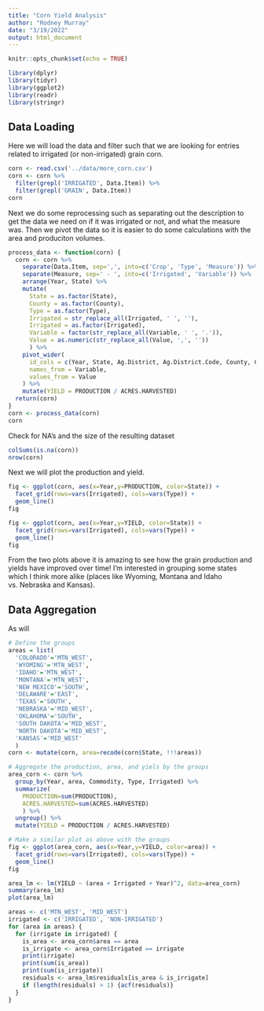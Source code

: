 ```yaml
---
title: "Corn Yield Analysis"
author: "Rodney Murray"
date: "3/19/2022"
output: html_document
---
```


```r
knitr::opts_chunk$set(echo = TRUE)
```

```r
library(dplyr)
library(tidyr)
library(ggplot2)
library(readr)
library(stringr)
```

## Data Loading
Here we will load the data and filter such that we are looking for entries related to irrigated (or non-irrigated) grain corn.
```r
corn <- read.csv('../data/more_corn.csv')
corn <- corn %>%
  filter(grepl('IRRIGATED', Data.Item)) %>% 
  filter(grepl('GRAIN', Data.Item))
corn
```

Next we do some reprocessing such as separating out the description to get the data we need on if it was irrigated or not, and what the measure was. Then we pivot the data so it is easier to do some calculations with the area and produciton volumes.
```r
process_data <- function(corn) {
  corn <- corn %>% 
    separate(Data.Item, sep=',', into=c('Crop', 'Type', 'Measure')) %>% 
    separate(Measure, sep=' - ', into=c('Irrigated', 'Variable')) %>% 
    arrange(Year, State) %>%
    mutate(
      State = as.factor(State),
      County = as.factor(County),
      Type = as.factor(Type),
      Irrigated = str_replace_all(Irrigated, ' ', ''),
      Irrigated = as.factor(Irrigated),
      Variable = factor(str_replace_all(Variable, ' ', '.')),
      Value = as.numeric(str_replace_all(Value, ',', ''))
      ) %>% 
    pivot_wider(
      id_cols = c(Year, State, Ag.District, Ag.District.Code, County, Commodity, Type, Irrigated),
      names_from = Variable,
      values_from = Value
    ) %>% 
    mutate(YIELD = PRODUCTION / ACRES.HARVESTED)
  return(corn)
}
corn <- process_data(corn)
corn
```

Check for NA's and the size of the resulting dataset
```r
colSums(is.na(corn))
nrow(corn)
```

Next we will plot the production and yield. 
```r
fig <- ggplot(corn, aes(x=Year,y=PRODUCTION, color=State)) +
  facet_grid(rows=vars(Irrigated), cols=vars(Type)) +
  geom_line()
fig

fig <- ggplot(corn, aes(x=Year,y=YIELD, color=State)) +
  facet_grid(rows=vars(Irrigated), cols=vars(Type)) +
  geom_line()
fig
```
From the two plots above it is amazing to see how the grain production and yields have improved over time! I'm interested in grouping some states which I think more alike (places like Wyoming, Montana and Idaho vs. Nebraska and Kansas).


## Data Aggregation
As will 
```r
# Define the groups
areas = list(
  'COLORADO'='MTN_WEST', 
  'WYOMING'='MTN_WEST', 
  'IDAHO'='MTN_WEST', 
  'MONTANA'='MTN_WEST', 
  'NEW MEXICO'='SOUTH', 
  'DELAWARE'='EAST', 
  'TEXAS'='SOUTH', 
  'NEBRASKA'='MID_WEST', 
  'OKLAHOMA'='SOUTH', 
  'SOUTH DAKOTA'='MID_WEST', 
  'NORTH DAKOTA'='MID_WEST', 
  'KANSAS'='MID_WEST'
  )
corn <- mutate(corn, area=recode(corn$State, !!!areas))

# Aggregate the production, area, and yiels by the groups
area_corn <- corn %>% 
  group_by(Year, area, Commodity, Type, Irrigated) %>% 
  summarize(
    PRODUCTION=sum(PRODUCTION),
    ACRES.HARVESTED=sum(ACRES.HARVESTED)
    ) %>% 
  ungroup() %>% 
  mutate(YIELD = PRODUCTION / ACRES.HARVESTED)

# Make a similar plot as above with the groups
fig <- ggplot(area_corn, aes(x=Year,y=YIELD, color=area)) +
  facet_grid(rows=vars(Irrigated), cols=vars(Type)) +
  geom_line()
fig
```



```r
area_lm <- lm(YIELD ~ (area + Irrigated + Year)^2, data=area_corn)
summary(area_lm)
plot(area_lm)
```

```r
areas <- c('MTN_WEST', 'MID_WEST')
irrigated <- c('IRRIGATED', 'NON-IRRIGATED')
for (area in areas) {
  for (irrigate in irrigated) {
    is_area <- area_corn$area == area
    is_irrigate <- area_corn$Irrigated == irrigate
    print(irrigate)
    print(sum(is_area))
    print(sum(is_irrigate))
    residuals <- area_lm$residuals[is_area & is_irrigate]
    if (length(residuals) > 1) {acf(residuals)}
  }
}
```


